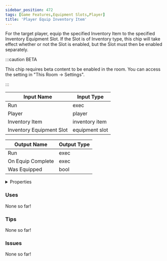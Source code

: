 ```yaml
---
sidebar_position: 472
tags: [Game Features,Equipment Slots,Player]
title: 'Player Equip Inventory Item'
---
```


For the target player, equip the specified Inventory Item to the specified Inventory Equipment Slot. If the Slot is of Inventory type, this chip will take effect whether or not the Slot is enabled, but the Slot must then be enabled separately.

:::caution BETA

This chip requires beta content to be enabled in the room. You can access the setting in "This Room -> Settings".

:::


<EsbSvg />

| Input Name | Input Type |
|-----------|-----------|
| Run | exec |
| Player | player |
| Inventory Item | inventory item |
| Inventory Equipment Slot | equipment slot |

| Output Name | Output Type |
|-----------|-----------|
| Run | exec |
| On Equip Complete | exec |
| Was Equipped | bool |


<details>
  <summary>Properties</summary>
  <div>
    <div>
    <table>
      <thead>
        <tr>
          <th>Is beta required?</th>
          <th>✅</th>
        </tr>
        <tr>
          <th>Is this chip a trolling risk?</th>
          <th>❌</th>
        </tr>
        <tr>
          <th>Is this chip a role assignment risk?</th>
          <th>❌</th>
        </tr>
        <tr>
          <th>Chip UUID</th>
          <th>ad1dc480-3932-482f-9609-ab0b01f234e8</th>
        </tr>
      </thead>
    </table>
    </div>
  </div>
</details>

### Uses

None so far!

### Tips

None so far!

### Issues

None so far!